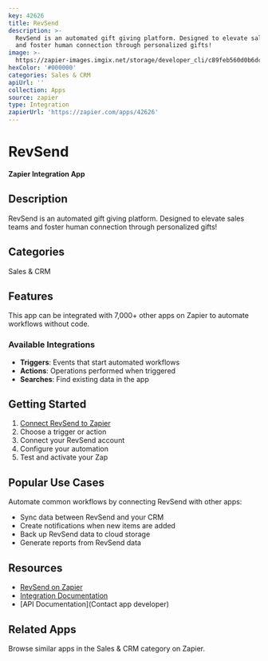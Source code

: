 ```yaml
---
key: 42626
title: RevSend
description: >-
  RevSend is an automated gift giving platform. Designed to elevate sales teams
  and foster human connection through personalized gifts!
image: >-
  https://zapier-images.imgix.net/storage/developer_cli/c89feb560d0b6dcfe63e470c720074dc.png?auto=format%2Ccompress&ixlib=python-3.0.0&q=50
hexColor: '#000000'
categories: Sales & CRM
apiUrl: ''
collection: Apps
source: zapier
type: Integration
zapierUrl: 'https://zapier.com/apps/42626'
---
```

# RevSend

**Zapier Integration App**

## Description

RevSend is an automated gift giving platform. Designed to elevate sales teams and foster human connection through personalized gifts!

## Categories

Sales & CRM

## Features

This app can be integrated with 7,000+ other apps on Zapier to automate workflows without code.

### Available Integrations

- **Triggers**: Events that start automated workflows
- **Actions**: Operations performed when triggered
- **Searches**: Find existing data in the app

## Getting Started

1. [Connect RevSend to Zapier](https://zapier.com/apps/42626)
2. Choose a trigger or action
3. Connect your RevSend account
4. Configure your automation
5. Test and activate your Zap

## Popular Use Cases

Automate common workflows by connecting RevSend with other apps:

- Sync data between RevSend and your CRM
- Create notifications when new items are added
- Back up RevSend data to cloud storage
- Generate reports from RevSend data

## Resources

- [RevSend on Zapier](https://zapier.com/apps/42626)
- [Integration Documentation](https://zapier.com/apps/42626/integrations)
- [API Documentation](Contact app developer)

## Related Apps

Browse similar apps in the Sales & CRM category on Zapier.
